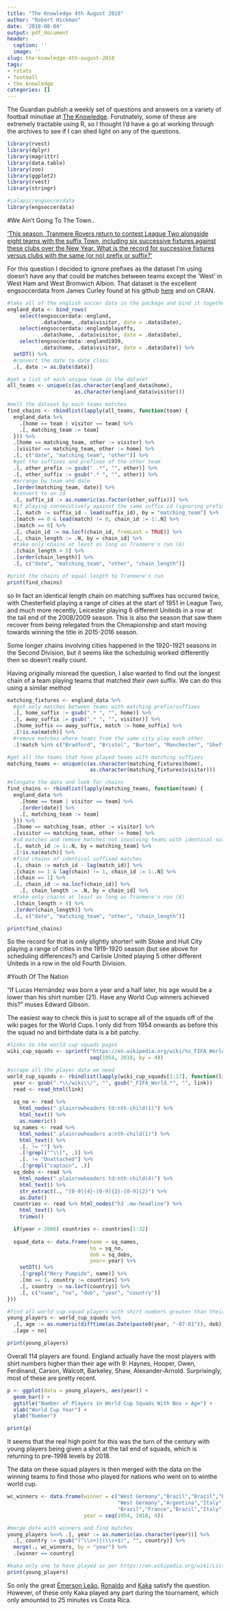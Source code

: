```yaml
---
title: "The Knowledge 4th August 2018"
author: "Robert Hickman"
date: '2018-08-04'
output: pdf_document
header:
  caption: ''
  image: ''
slug: the-knowledge-4th-august-2018
tags:
- rstats
- football
- the_knowledge
categories: []
---
```


The Guardian publish a weekly set of questions and answers on a variety of football minutiae at [The Knowledge](https://www.theguardian.com/football/series/theknowledge). Forutnately, some of these are extremely tractable using R, so I thought I'd have a go at working through the archives to see if I can shed light on any of the questions.

```r
library(rvest)
library(dplyr)
library(magrittr)
library(data.table)
library(zoo)
library(ggplot2)
library(rvest)
library(stringr)

#jalapic/engsoccerdata
library(engsoccerdata)
```


#We Ain't Going To The Town..

['This season, Tranmere Rovers return to contest League Two alongside eight teams with the suffix Town, including six successive fixtures against these clubs over the New Year. What is the record for successive fixtures versus clubs with the same (or no) prefix or suffix?'](https://twitter.com/topes_lose/status/1023537060668473344?ref_src=twsrc%5Etfw%7Ctwcamp%5Etweetembed%7Ctwterm%5E1023537060668473344&ref_url=https%3A%2F%2Fwww.theguardian.com%2Ffootball%2F2018%2Faug%2F01%2Ffootballers-who-have-backed-out-of-a-transfer-for-another-late-in-the-day)

For this question I decided to ignore prefixes as the dataset I'm using doesn't have any that could be matches between teams except the 'West' in West Ham and West Bromwich Albion. That dataset is the excellent engsoccerdata from James Curley found at his github [here](https://github.com/jalapic/engsoccerdata) and on CRAN.


```r
#take all of the english soccer data in the package and bind it together
england_data <- bind_rows(
    select(engsoccerdata::england,
           .data$home, .data$visitor, date = .data$Date),
    select(engsoccerdata::englandplayoffs,
           .data$home, .data$visitor, date = .data$Date),
    select(engsoccerdata::england1939,
           .data$home, .data$visitor, date = .data$Date)) %>%
  setDT() %>%
  #convert the date to date class
  .[, date := as.Date(date)]

#get a list of each unique team in the dataset
all_teams <- unique(c(as.character(england_data$home),
                      as.character(england_data$visitor)))

#melt the dataset by each teams matches
find_chains <- rbindlist(lapply(all_teams, function(team) {
  england_data %>%
    .[home == team | visitor == team] %>%
    .[, matching_team := team]
  })) %>%
  .[home == matching_team, other := visitor] %>%
  .[visitor == matching_team, other := home] %>%
  .[, c("date", "matching_team", "other")] %>%
  #get the suffixes and prefixes of the other team
  .[, other_prefix := gsub(" .*", "", other)] %>%
  .[, other_suffix := gsub(".* ", "", other)] %>%
  #arrange by team and date
  .[order(matching_team, date)] %>%
  #convert to an id
  .[, suffix_id := as.numeric(as.factor(other_suffix))] %>%
  #if playing consecutively against the same suffix id (ignoring prefixes for now) put in same 'chain'
  .[, match := suffix_id - lead(suffix_id), by = "matching_team"] %>%
  .[match == 0 & lead(match) != 0, chain_id := 1:.N] %>%
  .[match == 0] %>%
  .[, chain_id := na.locf(chain_id, fromLast = TRUE)] %>%
  .[, chain_length := .N, by = chain_id] %>%
  #take only chains at least as long as Tranmere's run (6)
  .[chain_length > 5] %>%
  .[order(chain_length)] %>%
  .[, c("date", "matching_team", "other", "chain_length")]

#print the chains of equal length to Tranmere's run
print(find_chains)
```

so In fact an identical length chain on matching suffixes has occured twice, with Chesterfield playing a range of cities at the start of 1951 in League Two, and much more recently, Leicester playing 6 different Uniteds in a row at the tail end of the 2008/2009 season. This is also the season that saw them recover from being relegated from the Chmapionship and start moving towards winning the title in 2015-2016 season.

Some longer chains involving cities happened in the 1920-1921 seasons in the Second Division, but it seems like the schedulnig worked differently then so doesn't really count.

Having originally misread the question, I also wanted to find out the longest chain of a team playing teams that matched _their own_ suffix. We can do this using a similar method

```r
matching_fixtures <- england_data %>%
  #get only matches between teams with matching prefix/suffixes
  .[, home_suffix := gsub(".* ", "", home)] %>%
  .[, away_suffix := gsub(".* ", "", visitor)] %>%
  .[home_suffix == away_suffix, match := home_suffix] %>%
  .[!is.na(match)] %>%
  #remove matches where teams from the same city play each other
  .[!match %in% c("Bradford", "Bristol", "Burton", "Manchester", "Sheffield")]

#get all the teams that have played teams with matching suffixes
matching_teams <- unique(c(as.character(matching_fixtures$home),
                           as.character(matching_fixtures$visitor)))

#elongate the data and look for chains
find_chains <- rbindlist(lapply(matching_teams, function(team) {
  england_data %>%
    .[home == team | visitor == team] %>%
    .[order(date)] %>%
    .[, matching_team := team]
  })) %>%
  .[home == matching_team, other := visitor] %>%
  .[visitor == matching_team, other := home] %>%
  #id matches and remove matches not involving teams with identical suffixes
  .[, match_id := 1:.N, by = matching_team] %>%
  .[!is.na(match)] %>%
  #find chains of identical suffixed matches
  .[, chain := match_id - lag(match_id)] %>%
  .[chain == 1 & lag(chain) != 1, chain_id := 1:.N] %>%
  .[chain == 1] %>%
  .[, chain_id := na.locf(chain_id)] %>%
    .[, chain_length := .N, by = chain_id] %>%
  #take only chains at least as long as Tranmere's run (6)
  .[chain_length > 4] %>%
  .[order(chain_length)] %>%
  .[, c("date", "matching_team", "other", "chain_length")]

print(find_chains)
```

So the record for that is only slightly shorter! with Stoke and Hull City playing a range of cities in the 1919-1920 season (but see above for scheduling differences?) and Carlisle United playing 5 other different Uniteds in a row in the old Fourth Division.

#Youth Of The Nation

“If Lucas Hernández was born a year and a half later, his age would be a lower than his shirt number (21). Have any World Cup winners achieved this?” muses Edward Gibson.

The easiest way to check this is just to scrape all of the squads off of the wiki pages for the World Cups. I only did from 1954 onwards as before this the squad no and birthdate data is a bit patchy.

```r
#links to the world cup squads pages
wiki_cup_squads <- sprintf("https://en.wikipedia.org/wiki/%s_FIFA_World_Cup_squads",
                           seq(1954, 2018, by = 4))

#scrape all the player data we need
world_cup_squads <- rbindlist(lapply(wiki_cup_squads[1:17], function(link) {
  year <- gsub(".*\\/wiki\\/", "", gsub("_FIFA_World.*", "", link))
  read <- read_html(link)
  
  sq_no <- read %>% 
    html_nodes(".plainrowheaders td:nth-child(1)") %>%
    html_text() %>%
    as.numeric()
  sq_names <- read %>%
    html_nodes(".plainrowheaders a:nth-child(1)") %>% 
    html_text() %>%
    .[. != ""] %>%
    .[!grepl("^\\[", .)] %>%
    .[. != "Unattached"] %>% 
    .[!grepl("captain", .)]
  sq_dobs <- read %>% 
    html_nodes(".plainrowheaders td:nth-child(4)") %>%
    html_text() %>%
    str_extract(., "[0-9]{4}-[0-9]{2}-[0-9]{2}") %>% 
    as.Date()
  countries <- read %>% html_nodes("h3 .mw-headline") %>% 
    html_text() %>% 
    trimws()

  if(year > 2006) countries <- countries[1:32]
  
  squad_data <- data.frame(name = sq_names,
                           no = sq_no,
                           dob = sq_dobs,
                           year= year) %>%
    setDT() %>%
    .[!grepl("Nery Pumpido", name)] %>%
    .[no == 1, country := countries] %>%
    .[, country := na.locf(country)] %>%
    .[, c("name", "no", "dob", "year", "country")]
}))

#find all world cup squad players with shirt numbers greater than their age in years
young_players <- world_cup_squads %>%
  .[, age := as.numeric(difftime(as.Date(paste0(year, "-07-01")), dob)) / 365] %>%
  .[age < no]

print(young_players)
```

Overall 114 players are found. England actually have the most players with shirt numbers higher than their age with 9: Haynes, Hooper, Owen, Ferdinand, Carson, Walcott, Barkeley, Shaw, Alexander-Arnold. Surprisingly, most of these are pretty recent.

```r
p <- ggplot(data = young_players, aes(year)) +
  geom_bar() +
  ggtitle("Number of Players in World Cup Squads With Nos > Age") +
  xlab("World Cup Year") +
  ylab("Number")

print(p)
```

It seems that the real high point for this was the turn of the century with young players being given a shot at the tail end of squads, which is returning to pre-1998 levels by 2018.

The data on these squad players is then merged with the data on the winning teams to find those who played for nations who went on to winthe world cup.

```r
wc_winners <- data.frame(winner = c("West Germany","Brazil","Brazil","England","Brazil",
                                    "West Germany","Argentina","Italy","Argentina","West Germany",
                                    "Brazil","France","Brazil","Italy","Spain","Germany","France"),
                         year = seq(1954, 2018, 4))

#merge data with winners and find matches
young_players %<>% .[, year := as.numeric(as.character(year))] %>%
  .[, country := gsub("(^\\s+)|(\\s+$)", "", country)] %>%
  merge(., wc_winners, by = "year") %>%
  .[winner == country]

#kaka only one to have played as per https://en.wikipedia.org/wiki/List_of_FIFA_World_Cup_winners#By_year
print(young_players)
```

So only the great [Émerson Leão](https://en.wikipedia.org/wiki/%C3%89merson_Le%C3%A3o), [Ronaldo](https://en.wikipedia.org/wiki/Ronaldo_(Brazilian_footballer)) and [Kaka](https://en.wikipedia.org/wiki/Kak%C3%A1) satisfy the question. However, of these only Kaka played any part during the tournament, which only amounted to 25 minutes vs Costa Rica.
